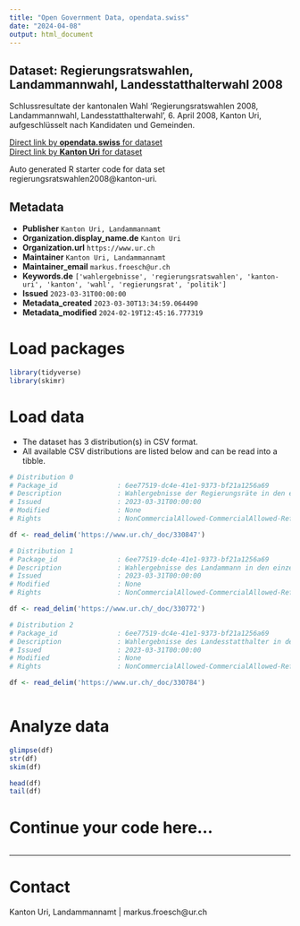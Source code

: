 ```yaml
---
title: "Open Government Data, opendata.swiss"
date: "2024-04-08"
output: html_document
---
```


## Dataset: Regierungsratswahlen, Landammannwahl, Landesstatthalterwahl 2008

Schlussresultate der kantonalen Wahl 'Regierungsratswahlen 2008, Landammannwahl, Landesstatthalterwahl', 6. April 2008, Kanton Uri, aufgeschlüsselt nach Kandidaten und Gemeinden.

[Direct link by **opendata.swiss** for dataset](https://opendata.swiss/de/dataset/regierungsratswahlen-landammannwahl-landesstatthalterwahl-2008)<br>
[Direct link by **Kanton Uri** for dataset](https://www.ur.ch/abstimmungen/termine/3532)

Auto generated R starter code for data set regierungsratswahlen2008@kanton-uri.

## Metadata

- **Publisher** `Kanton Uri, Landammannamt`
- **Organization.display_name.de** `Kanton Uri`
- **Organization.url** `https://www.ur.ch`
- **Maintainer** `Kanton Uri, Landammannamt`
- **Maintainer_email** `markus.froesch@ur.ch`
- **Keywords.de** `['wahlergebnisse', 'regierungsratswahlen', 'kanton-uri', 'kanton', 'wahl', 'regierungsrat', 'politik']`
- **Issued** `2023-03-31T00:00:00`
- **Metadata_created** `2023-03-30T13:34:59.064490`
- **Metadata_modified** `2024-02-19T12:45:16.777319`


# Load packages

```r

library(tidyverse)
library(skimr)

```

# Load data

-   The dataset has 3 distribution(s) in CSV format.
-   All available CSV distributions are listed below and can be read into a tibble.

```r

# Distribution 0
# Package_id               : 6ee77519-dc4e-41e1-9373-bf21a1256a69
# Description              : Wahlergebnisse der Regierungsräte in den einzelnen Urner Gemeinden
# Issued                   : 2023-03-31T00:00:00
# Modified                 : None
# Rights                   : NonCommercialAllowed-CommercialAllowed-ReferenceNotRequired

df <- read_delim('https://www.ur.ch/_doc/330847')

# Distribution 1
# Package_id               : 6ee77519-dc4e-41e1-9373-bf21a1256a69
# Description              : Wahlergebnisse des Landammann in den einzelnen Urner Gemeinden
# Issued                   : 2023-03-31T00:00:00
# Modified                 : None
# Rights                   : NonCommercialAllowed-CommercialAllowed-ReferenceNotRequired

df <- read_delim('https://www.ur.ch/_doc/330772')

# Distribution 2
# Package_id               : 6ee77519-dc4e-41e1-9373-bf21a1256a69
# Description              : Wahlergebnisse des Landesstatthalter in den einzelnen Urner Gemeinden
# Issued                   : 2023-03-31T00:00:00
# Modified                 : None
# Rights                   : NonCommercialAllowed-CommercialAllowed-ReferenceNotRequired

df <- read_delim('https://www.ur.ch/_doc/330784')



```

# Analyze data

```r

glimpse(df)
str(df)
skim(df)

head(df)
tail(df)

```

# Continue your code here...

```r

```

------------------------------------------------------------------------

# Contact

Kanton Uri, Landammannamt | markus.froesch@ur.ch
